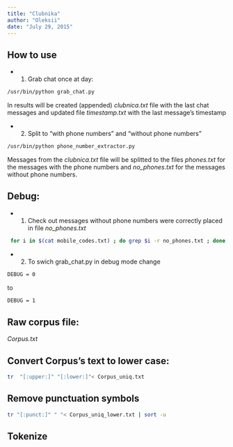 ```yaml
---
title: "Clubnika"
author: "Oleksii"
date: "July 29, 2015"
---
```

## How to use
* 1. Grab chat once at day:
```sh
/usr/bin/python grab_chat.py
```
In results will be created (appended) *clubnica.txt* file with the last chat messages and updated file *timestamp.txt* with the last message's timestamp

* 2. Split to "with phone numbers" and "without phone numbers"
```sh
/usr/bin/python phone_number_extractor.py
```
Messages from the *clubnica.txt* file will be splitted to the files *phones.txt* for the messages with the phone numbers and *no_phones.txt* for the messages without phone numbers. 

## Debug: 
* 1. Check out messages without phone numbers were correctly placed in file *no_phones.txt*
```sh
 for i in $(cat mobile_codes.txt) ; do grep $i -r no_phones.txt ; done > del.txt
```
* 2. To swich grab_chat.py in debug mode change 
```sh
DEBUG = 0
```
to 
```sh
DEBUG = 1
```
## Raw corpus file:  
*Corpus.txt*

## Convert Corpus's text to lower case:
```sh
tr  "[:upper:]" "[:lower:]"< Corpus_uniq.txt
```

## Remove punctuation symbols
```sh
tr "[:punct:]" " "< Corpus_uniq_lower.txt | sort -u
```

## Tokenize
```sh

```
